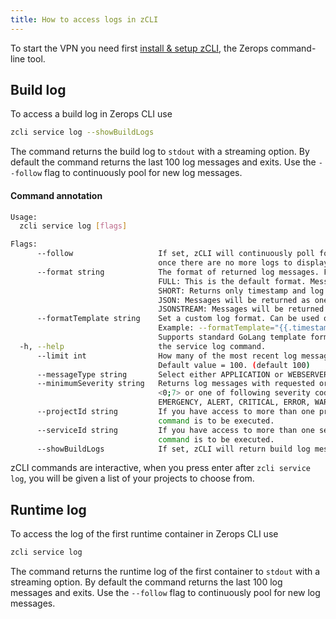 ```yaml
---
title: How to access logs in zCLI
---
```


To start the VPN you need first [install & setup zCLI](/references/cli), the Zerops command-line tool.

## Build log

To access a build log in Zerops CLI use

```sh
zcli service log --showBuildLogs
```

The command returns the build log to `stdout` with a streaming option. By default the command returns the last 100 log messages and exits. Use the `--follow` flag to continuously pool for new log messages.

#### Command annotation

```sh
Usage:
  zcli service log [flags]

Flags:
      --follow                   If set, zCLI will continuously poll for new log messages. By default, the command will exit
                                 once there are no more logs to display. To exit from this mode, use Control-C.
      --format string            The format of returned log messages. Following formats are supported:
                                 FULL: This is the default format. Messages will be returned in the complete Syslog format.
                                 SHORT: Returns only timestamp and log message.
                                 JSON: Messages will be returned as one JSON object.
                                 JSONSTREAM: Messages will be returned as stream of JSON objects. (default "FULL")
      --formatTemplate string    Set a custom log format. Can be used only with --format=FULL.
                                 Example: --formatTemplate="{{.timestamp}} {{.severity}} {{.facility}} {{.message}}".
                                 Supports standard GoLang template format and functions.
  -h, --help                     the service log command.
      --limit int                How many of the most recent log messages will be returned. Allowed interval is <1;1000>.
                                 Default value = 100. (default 100)
      --messageType string       Select either APPLICATION or WEBSERVER log messages to be returned. Default value = APPLICATION. (default "APPLICATION")
      --minimumSeverity string   Returns log messages with requested or higher severity. Set either severity number in the interval
                                 <0;7> or one of following severity codes:
                                 EMERGENCY, ALERT, CRITICAL, ERROR, WARNING, NOTICE, INFORMATIONAL, DEBUG.
      --projectId string         If you have access to more than one project, you must specify the project ID for which the
                                 command is to be executed.
      --serviceId string         If you have access to more than one service, you must specify the service ID for which the
                                 command is to be executed.
      --showBuildLogs            If set, zCLI will return build log messages instead of runtime log messages.
```

zCLI commands are interactive, when you press enter after `zcli service log`, you will be given a list of your projects to choose from.

## Runtime log

To access the log of the first runtime container in Zerops CLI use

```sh
zcli service log
```

The command returns the runtime log of the first container to `stdout` with a streaming option. By default the command returns the last 100 log messages and exits. Use the `--follow` flag to continuously pool for new log messages.
